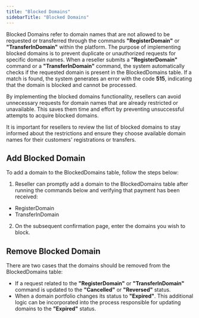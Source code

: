 ```yaml
---
title: "Blocked Domains"
sidebarTitle: "Blocked Domains"
---
```


Blocked Domains refer to domain names that are not allowed to be requested or transferred through the commands **"RegisterDomain"** or **"TransferInDomain"** within the platform. The purpose of implementing blocked domains is to prevent duplicate or unauthorized requests for specific domain names.
When a reseller submits a **"RegisterDomain"** command or a **"TransferInDomain"** command, the system automatically checks if the requested domain is present in the BlockedDomains table. If a match is found, the system generates an error with the code **515**, indicating that the domain is blocked and cannot be processed.

By implementing the blocked domains functionality, resellers can avoid unnecessary requests for domain names that are already restricted or unavailable. This saves them time and effort by preventing unsuccessful attempts to acquire blocked domains.

It is important for resellers to review the list of blocked domains to stay informed about the restrictions and ensure they choose available domain names for their customers' registrations or transfers.

## Add Blocked Domain
To add a domain to the BlockedDomains table, follow the steps below:
1. Reseller can promptly add a domain to the BlockedDomains table after running the commands below and verifying that payment has been received:

- RegisterDomain
- TransferInDomain

2. On the subsequent confirmation page, enter the domains you wish to block.

## Remove Blocked Domain
There are two cases that the domains should be removed from the BlockedDomains table:

- If a request related to the **"RegisterDomain"** or **"TransferInDomain"** command is updated to the **"Cancelled"** or **"Reversed"** status.
- When a domain portfolio changes its status to **"Expired"**. This additional logic can be incorporated into the process responsible for updating domains to the **"Expired"** status.
